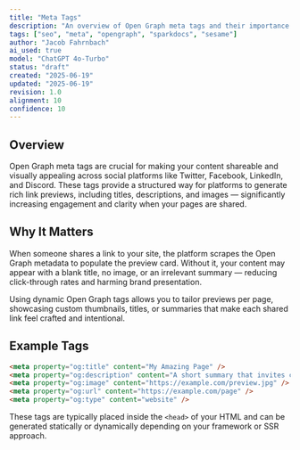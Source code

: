 ```yaml
---
title: "Meta Tags"
description: "An overview of Open Graph meta tags and their importance for social sharing in the Sesame microsite system."
tags: ["seo", "meta", "opengraph", "sparkdocs", "sesame"]
author: "Jacob Fahrnbach"
ai_used: true
model: "ChatGPT 4o-Turbo"
status: "draft"
created: "2025-06-19"
updated: "2025-06-19"
revision: 1.0
alignment: 10
confidence: 10
---
```



## Overview

Open Graph meta tags are crucial for making your content shareable and visually appealing across social platforms like Twitter, Facebook, LinkedIn, and Discord. These tags provide a structured way for platforms to generate rich link previews, including titles, descriptions, and images — significantly increasing engagement and clarity when your pages are shared.

## Why It Matters

When someone shares a link to your site, the platform scrapes the Open Graph metadata to populate the preview card. Without it, your content may appear with a blank title, no image, or an irrelevant summary — reducing click-through rates and harming brand presentation.

<Aside type="tip">
Using dynamic Open Graph tags allows you to tailor previews per page, showcasing custom thumbnails, titles, or summaries that make each shared link feel crafted and intentional.
</Aside>

## Example Tags

```html
<meta property="og:title" content="My Amazing Page" />
<meta property="og:description" content="A short summary that invites curiosity." />
<meta property="og:image" content="https://example.com/preview.jpg" />
<meta property="og:url" content="https://example.com/page" />
<meta property="og:type" content="website" />
```

These tags are typically placed inside the `<head>` of your HTML and can be generated statically or dynamically depending on your framework or SSR approach.
